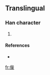 ==Translingual==

===Han character===
{{Han char|rn=9|rad=人|as=06|sn=8|four=|canj=人戈大水 (OIKE)}}

# {{defn|Han}}

====References====
* {{Han ref|kx=0102.291|dkj=|dj=|hdz=|uh=3453|ud=13395|bh=|bd=}}

[[fr:㑓]]